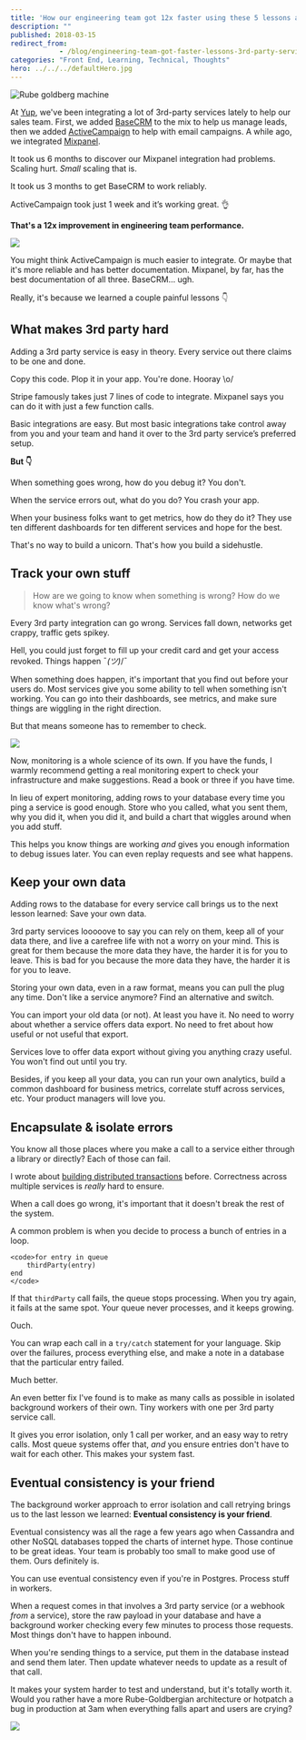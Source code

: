 ```yaml
---
title: 'How our engineering team got 12x faster using these 5 lessons about integrating 3rd-party services'
description: ""
published: 2018-03-15
redirect_from: 
            - /blog/engineering-team-got-faster-lessons-3rd-party-services/swizec/8283
categories: "Front End, Learning, Technical, Thoughts"
hero: ../../../defaultHero.jpg
---
```

![Rube goldberg machine](./img/media-mYqaRkXyoGbcY-giphy.gif)



At [Yup](https://www.yup.com), we&#x27;ve been integrating a lot of 3rd-party services lately to help our sales team. First, we added [BaseCRM](https://getbase.com/) to the mix to help us manage leads, then we added [ActiveCampaign](https://www.activecampaign.com/) to help with email campaigns. A while ago, we integrated [Mixpanel](https://mixpanel.com/).



It took us 6 months to discover our Mixpanel integration had problems. Scaling hurt. _Small_ scaling that is.



It took us 3 months to get BaseCRM to work reliably.



ActiveCampaign took just 1 week and it’s working great. 👌



**That&#x27;s a 12x improvement in engineering team performance.**



![](./img/media-CDJo4EgHwbaPS-giphy.gif)



You might think ActiveCampaign is much easier to integrate. Or maybe that it&#x27;s more reliable and has better documentation. Mixpanel, by far, has the best documentation of all three. BaseCRM… ugh.



Really, it&#x27;s because we learned a couple painful lessons 👇



## What makes 3rd party hard



Adding a 3rd party service is easy in theory. Every service out there claims to be one and done.



Copy this code. Plop it in your app. You&#x27;re done. Hooray \\o/



Stripe famously takes just 7 lines of code to integrate. Mixpanel says you can do it with just a few function calls.



Basic integrations are easy. But most basic integrations take control away from you and your team and hand it over to the 3rd party service’s preferred setup.



**But 👇**



When something goes wrong, how do you debug it? You don&#x27;t.



When the service errors out, what do you do? You crash your app.



When your business folks want to get metrics, how do they do it? They use ten different dashboards for ten different services and hope for the best.



That&#x27;s no way to build a unicorn. That&#x27;s how you build a sidehustle.



## Track your own stuff



> How are we going to know when something is wrong? How do we know what&#x27;s wrong?



Every 3rd party integration can go wrong. Services fall down, networks get crappy, traffic gets spikey.



Hell, you could just forget to fill up your credit card and get your access revoked. Things happen ¯_(ツ)_/¯



When something does happen, it&#x27;s important that you find out before your users do. Most services give you some ability to tell when something isn&#x27;t working. You can go into their dashboards, see metrics, and make sure things are wiggling in the right direction.



But that means someone has to remember to check.



![](./img/media-5fBH6zc5cLWMCWrISHK-giphy.gif)



Now, monitoring is a whole science of its own. If you have the funds, I warmly recommend getting a real monitoring expert to check your infrastructure and make suggestions. Read a book or three if you have time.



In lieu of expert monitoring, adding rows to your database every time you ping a service is good enough. Store who you called, what you sent them, why you did it, when you did it, and build a chart that wiggles around when you add stuff.



This helps you know things are working _and_ gives you enough information to debug issues later. You can even replay requests and see what happens.



## Keep your own data



Adding rows to the database for every service call brings us to the next lesson learned: Save your own data.



3rd party services looooove to say you can rely on them, keep all of your data there, and live a carefree life with not a worry on your mind. This is great for them because the more data they have, the harder it is for you to leave. This is bad for you because the more data they have, the harder it is for you to leave.



Storing your own data, even in a raw format, means you can pull the plug any time. Don&#x27;t like a service anymore? Find an alternative and switch.



You can import your old data (or not). At least you have it. No need to worry about whether a service offers data export. No need to fret about how useful or not useful that export.



Services love to offer data export without giving you anything crazy useful. You won&#x27;t find out until you try.



Besides, if you keep all your data, you can run your own analytics, build a common dashboard for business metrics, correlate stuff across services, etc. Your product managers will love you.



## Encapsulate &amp; isolate errors



You know all those places where you make a call to a service either through a library or directly? Each of those can fail.



I wrote about [building distributed transactions](https://swizec.com/blog/always-put-side-effects-last/swizec/8057) before. Correctness across multiple services is _really_ hard to ensure.



When a call does go wrong, it&#x27;s important that it doesn&#x27;t break the rest of the system.



A common problem is when you decide to process a bunch of entries in a loop.



```undefined
<code>for entry in queue
    thirdParty(entry)
end
</code>
```



If that `thirdParty` call fails, the queue stops processing. When you try again, it fails at the same spot. Your queue never processes, and it keeps growing.



Ouch.



You can wrap each call in a `try/catch` statement for your language. Skip over the failures, process everything else, and make a note in a database that the particular entry failed.



Much better.



An even better fix I&#x27;ve found is to make as many calls as possible in isolated background workers of their own. Tiny workers with one per 3rd party service call.



It gives you error isolation, only 1 call per worker, and an easy way to retry calls. Most queue systems offer that, _and_ you ensure entries don&#x27;t have to wait for each other. This makes your system fast.



## Eventual consistency is your friend



The background worker approach to error isolation and call retrying brings us to the last lesson we learned: **Eventual consistency is your friend**.



Eventual consistency was all the rage a few years ago when Cassandra and other NoSQL databases topped the charts of internet hype. Those continue to be great ideas. Your team is probably too small to make good use of them. Ours definitely is.



You can use eventual consistency even if you&#x27;re in Postgres. Process stuff in workers.



When a request comes in that involves a 3rd party service (or a webhook _from_ a service), store the raw payload in your database and have a background worker checking every few minutes to process those requests. Most things don&#x27;t have to happen inbound.



When you&#x27;re sending things to a service, put them in the database instead and send them later. Then update whatever needs to update as a result of that call.



It makes your system harder to test and understand, but it&#x27;s totally worth it. Would you rather have a more Rube-Goldbergian architecture or hotpatch a bug in production at 3am when everything falls apart and users are crying?



![](./img/media-TfItZ1HqJCTza-giphy.gif)
